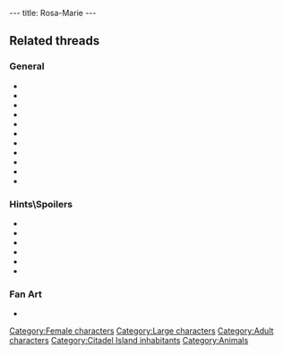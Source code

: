 ---
title: Rosa-Marie
---

{{Character|
Name=Rose-Marie|
Image=DVVACHE.jpg|
Race=Cow|
Gender=Female|
Size=Large|
Age=Adult}}

==Related threads==
===General===
* {{thread|id=11024|title=some fun stuff and tips}}
* {{thread|id=9111|title=Just a little weird poll...}}
* {{thread|id=8086|title=Twinsen's gift :p}}
* {{thread|id=8374|title=Rosa the Cow}}
* {{thread|id=833|title=The cheat what went too far!}}
* {{thread|id=7428|title=some hidden animal sex in lba 2}}
* {{thread|id=5878|title=Does anyone......?}}
* {{thread|id=5705|title=The Rosa trick}}
* {{thread|id=1695|title=The pervert cheat...}}
* {{thread|id=250|title=The funny and rude bits in LBA...}}
* {{thread|id=11117|title=The cow}}

===Hints\Spoilers===
* {{thread|id=11475|title=Make love the the cow in LBA2}}
* {{thread|id=10385|title=every point of interest i could find (lba2) that isnt on this site, that needs to be!}}
* {{thread|id=7717|title=Cheat poll}}
* {{thread|id=4382|title=Wa-hey!}}
* {{thread|id=4847|title=Cow}}
* {{thread|id=2240|title=Twinsen is a cheater!!}}

===Fan Art===
* {{post|id=112171|title=Lba3}}

{{Stub}}

[[Category:Female characters]]
[[Category:Large characters]]
[[Category:Adult characters]]
[[Category:Citadel Island inhabitants]]
[[Category:Animals]]
